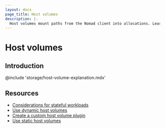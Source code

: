 ```yaml
---
layout: docs
page_title: Host volumes
description: |-
  Host volumes mount paths from the Nomad client into allocations. Learn how Nomad supports static and dynamic host volumes.
---
```


# Host volumes

## Introduction

@include 'storage/host-volume-explanation.mdx'

## Resources

- [Considerations for stateful workloads](/nomad/docs/architecture/storage/stateful-workloads)
- [Use dynamic host volumes](/nomad/docs/stateful-workloads/dynamic-host-volumes)
- [Create a custom host volume plugin](/nomad/plugins/host-volume)
- [Use static host volumes](/nomad/docs/stateful-workloads/static-host-volumes)
